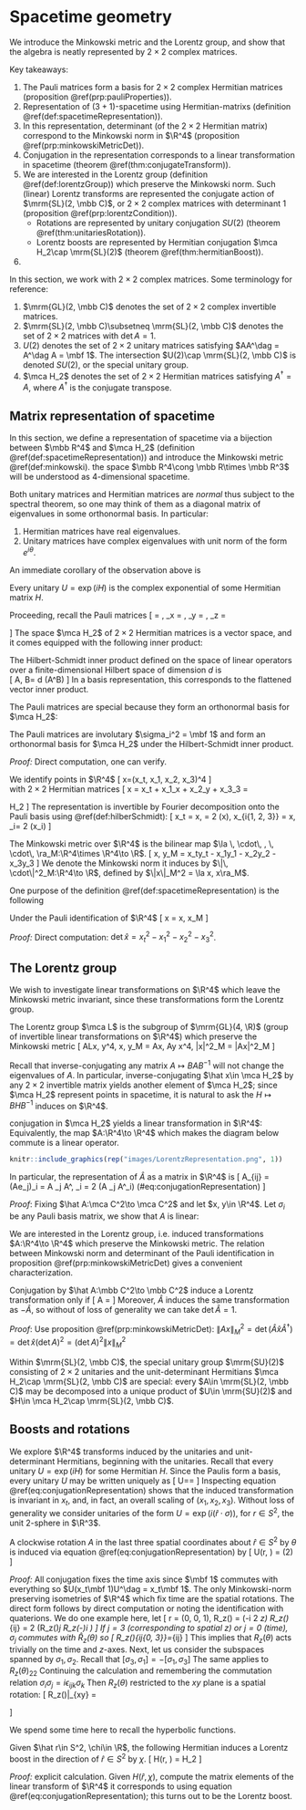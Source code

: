 # Spacetime geometry 

We introduce the Minkowski metric and the Lorentz group, and 
show that the algebra is neatly represented by $2\times 2$ complex matrices. 

Key takeaways: 

1. The Pauli matrices form a basis for 
    $2\times 2$ complex Hermitian matrices (proposition \@ref(prp:pauliProperties)). 
2. Representation of $(3+1)$-spacetime using 
    Hermitian-matrixs (definition \@ref(def:spacetimeRepresentation)). 
3. In this representation, determinant (of the $2\times 2$ Hermitian matrix)
    correspond to the Minkowski norm in $\R^4$ 
    (proposition \@ref(prp:minkowskiMetricDet)). 
4. Conjugation in the representation corresponds to a linear transformation 
    in spacetime (theorem \@ref(thm:conjugateTransform)). 
5. We are interested in the Lorentz group (definition \@ref(def:lorentzGroup))
    which preserve the Minkowski norm. Such (linear) Lorentz transforms 
    are represented the conjugate action of $\mrm{SL}(2, \mbb C)$, or 
    $2\times 2$ complex matrices with determinant 1
    (proposition \@ref(prp:lorentzCondition)). 
    - Rotations are represented by unitary conjugation $SU(2)$ 
        (theorem \@ref(thm:unitariesRotation)). 
    - Lorentz boosts are represented by Hermitian conjugation 
        $\mca H_2\cap \mrm{SL}(2)$ 
        (theorem \@ref(thm:hermitianBoost)). 
7. 

In this section, we work with $2\times 2$ complex matrices. 
Some terminology for reference:

1. $\mrm{GL}(2, \mbb C)$ denotes the set of $2\times 2$ complex invertible 
    matrices. 
2. $\mrm{SL}(2, \mbb C)\subsetneq \mrm{SL}(2, \mbb C)$ denotes the set 
    of $2\times 2$ matrices with $\det A=1$. 
3. $U(2)$ denotes the set of $2\times 2$ unitary matrices 
    satisfying $AA^\dag = A^\dag A = \mbf 1$. 
    The intersection $U(2)\cap \mrm{SL}(2, \mbb C)$ is denoted $SU(2)$, 
    or the special unitary group. 
3. $\mca H_2$ denotes the set of $2\times 2$ Hermitian matrices 
    satisfying $A^\dag = A$, where $A^\dag$ is the conjugate transpose. 

## Matrix representation of spacetime {-}

In this section, we define a representation of spacetime 
via a bijection between $\mbb R^4$ and $\mca H_2$ 
(definition \@ref(def:spacetimeRepresentation)) and 
introduce the Minkowski metric \@ref(def:minkowski). 
the space $\mbb R^4\cong \mbb R\times \mbb R^3$ will be 
understood as $4$-dimensional spacetime. 

Both unitary matrices and Hermitian matrices are _normal_ thus subject to 
the spectral theorem, so one may think of them as a diagonal matrix of eigenvalues 
in some orthonormal basis. In particular: 

1. Hermitian matrices have real eigenvalues. 
2. Unitary matrices have complex eigenvalues with unit norm of the form $e^{i\theta}$. 

An immediate corollary of the observation above is 

:::{.proposition}
Every unitary $U=\exp(iH)$ is the complex exponential of 
some Hermitian matrix $H$. 
:::

Proceeding, recall the Pauli matrices 
\[ 
    \mbf 1 = \begin{bmatrix} 1 \\ & 1\end{bmatrix}, \quad 
    \sigma_x = \begin{bmatrix} & 1 \\ 1 \end{bmatrix}, \quad 
    \sigma_y = \begin{bmatrix} & -i \\ i \end{bmatrix}, \quad 
    \sigma_z = \begin{bmatrix} 1 \\ & -1\end{bmatrix}
\] 
The space $\mca H_2$ of $2\times 2$ Hermitian matrices is a vector space, 
and it comes equipped with the following inner product: 

:::{.definition #hilberSchmidt name="Hilbert-Schmidt inner product"} 
The Hilbert-Schmidt inner product defined on the space of linear operators 
    over a finite-dimensional Hilbert space of dimension $d$ is  
    \[ 
        \la A, B\ra = \df 1 d \mrm{Tr}(A^\dag B)
    \] 
    In a basis representation, this corresponds to the flattened vector inner product. 
:::

The Pauli matrices are special because they form an orthonormal basis for $\mca H_2$: 

:::{.proposition #pauliProperties}
The Pauli matrices are involutary $\sigma_i^2 = \mbf 1$ and 
    form an orthonormal basis for $\mca H_2$ under the Hilbert-Schmidt 
    inner product. 
:::
_Proof:_ Direct computation, one can verify. 

:::{.definition #spacetimeRepresentation name="representation of spacetime"}
We identify points in $\R^4$ 
    \[ 
        x=(x_t, x_1, x_2, x_3)\in \R^4
    \]  
    with $2\times 2$ Hermitian matrices 
    \[ 
        \hat x 
        = x_t\mbf 1 + x_1\sigma_x + x_2\sigma_y + x_3\sigma_3 = 
        \begin{bmatrix} x_t + x_3 & x_1 - i x_2  \\ x_1 + ix_2 & x_t - x_3
        \end{bmatrix}\in \mca H_2
    \] 
    The representation is invertible by Fourier 
    decomposition onto the Pauli basis using \@ref(def:hilberSchmidt): 
    \[ 
        x_t = \la \hat x, \mbf 1\ra = \df 1 2 \mrm{tr}(\hat x\mbf 1), \quad 
        x_{i\in \{1, 2, 3\}} = \la \hat x, \sigma_i\ra = \df 1 2 \mrm{tr}(\hat x\sigma_i) 
    \] 
:::

:::{.definition #minkowski name="Minkowski metric"}
The Minkowski metric over $\R^4$ is the bilinear map 
    $\la \, \cdot\, , \, \cdot\, \ra_M:\R^4\times \R^4\to \R$. 
    \[ 
        \la x, y\ra_M = x_ty_t - x_1y_1 - x_2y_2 - x_3y_3
    \] 
    We denote the Minkowski norm it induces by $\|\, \cdot\|^2_M:\R^4\to \R$, 
    defined by $\|x\|_M^2 = \la x, x\ra_M$. 
:::

One purpose of the 
definition \@ref(def:spacetimeRepresentation) is the following 

:::{.proposition #minkowskiMetricDet}
Under the Pauli identification of $\R^4$
    \[ 
        \det \hat x = \la x, x\ra_M 
    \] 
:::
_Proof:_ Direct computation: $\det \hat x = x_t^2 - x_1^2 - x_2^2 - x_3^2$. 

## The Lorentz group {-}

We wish to investigate linear transformations on $\R^4$ which leave the Minkowski 
metric invariant, since these transformations form the Lorentz group. 

:::{.definition #lorentzGroup name="Lorentz group"}
The Lorentz group $\mca L$ is the subgroup of $\mrm{GL}(4, \R)$ (group of 
    invertible linear transformations on $\R^4$) which preserve the Minkowski metric 
    \[ 
        A\in \mca L\iff \forall x, y\in \R^4, \la x, y\ra_M = \la Ax, Ay\ra
        \iff \forall x\in \R^4, \|x\|^2_M = \|Ax\|^2_M
    \] 
:::

Recall that inverse-conjugating any matrix $A\mapsto BAB^{-1}$ 
will not change the eigenvalues of $A$. In particular, inverse-conjugating 
$\hat x\in \mca H_2$ by any $2\times 2$ invertible matrix yields 
another element of $\mca H_2$; since $\mca H_2$ represent 
points in spacetime, it is natural to ask the 
$H\mapsto BHB^{-1}$ induces on $\R^4$.

:::{.theorem #conjugateTransform name="conjugation-induced linear transform"}
conjugation in $\mca H_2$ yields a linear transformation in $\R^4$: 
    Equivalently, 
    the map $A:\R^4\to \R^4$ which makes the diagram 
    below commute is a linear operator. 

```r
knitr::include_graphics(rep("images/LorentzRepresentation.png", 1))
```
In particular, the representation of $\hat A$ as a matrix in $\R^4$ is
    \[ 
        A_{ij} = (Ae_j)_i = \la \hat A \sigma_j \hat A^\dag, \sigma_i \ra 
        = \df 1 2 \mrm{tr}\left(\hat A \sigma_j \hat A^\dag\sigma_i\right) 
        (\#eq:conjugationRepresentation)
    \] 
:::
_Proof_: Fixing $\hat A:\mca C^2\to \mca C^2$ and let $x, y\in \R^4$.
    Let $\sigma_i$ be any Pauli basis matrix, we show that $A$ is linear: 
\begin{align}
    \left[A(x+\alpha y)\right]_i &= 
    \la \hat A(\hat x + \alpha \hat y)\hat A^\dag, \sigma_i\ra 
    = \df 1 2 \mrm{tr}\left(\hat A (\hat x + \alpha \hat y)\hat A^\dag \sigma_i \right) \\ 
    &= \df 1 2 \mrm{tr}\left(\hat A \hat x \hat A^\dag \sigma_i \right)  + 
        \df 1 2 \alpha \mrm{tr}\left(\hat A \hat x \hat A^\dag \sigma_i \right) 
    = (Ax)_i + \alpha(Ay)_i 
\end{align}

We are interested in the Lorentz group, i.e. induced transformations $A:\R^4\to \R^4$ which 
preserve the Minkowski metric. 
The relation between Minkowski norm and determinant of the Pauli identification in
proposition \@ref(prp:minkowskiMetricDet) gives a convenient characterization. 

:::{.proposition #lorentzCondition}
Conjugation by $\hat A:\mbb C^2\to \mbb C^2$ induce a Lorentz transformation only if 
    \[ 
        \det \hat A = \pm 1
    \] 
    Moreover, $\hat A$ induces the same transformation as $-\hat A$, 
        so without of loss of generality we can take $\det \hat A = 1$. 
:::
_Proof_: Use proposition \@ref(prp:minkowskiMetricDet): 
$\|Ax\|^2_M = \det(\hat A\hat x\hat A^\dag) 
    = \det \hat x (\det A)^2 = (\det A)^2 \|x\|^2_M$

Within $\mrm{SL}(2, \mbb C)$, the special unitary group $\mrm{SU}(2)$ consisting of $2\times 2$ 
unitaries and the unit-determinant Hermitians $\mca H_2\cap \mrm{SL}(2, \mbb C)$ are special: 
every $A\in \mrm{SL}(2, \mbb C)$ may be decomposed into a unique product of 
$U\in \mrm{SU}(2)$ and $H\in \mca H_2\cap \mrm{SL}(2, \mbb C)$. 

## Boosts and rotations {-}

We explore $\R^4$ transforms induced by the unitaries and unit-determinant Hermitians, 
beginning with the unitaries. Recall that every unitary $U=\exp(iH)$ for some Hermitian $H$. 
Since the Paulis form a basis, every unitary $U$ may be written uniquely as 
\[ 
    U=\exp\left[i(x_t \mbf 1 + x_1\sigma_x + x_2\sigma_y + x_3\sigma_z)\right] = 
    \exp\left[ix_t + i(x_1\sigma_x + x_2\sigma_y + x_3\sigma_z)\right]
\] 
Inspecting equation \@ref(eq:conjugationRepresentation) shows that the induced transformation is 
invariant in $x_t$, and, in fact, an overall scaling of $(x_1, x_2, x_3)$. Without loss of 
generality we consider unitaries of the form $U=\exp(i(\hat r\cdot \sigma))$, for $r\in S^2$,
the unit $2$-sphere in $\R^3$. 

:::{.theorem #unitariesRotation name="unitaries induce spatial rotations"}
 A clockwise rotation $A$ in the last three spatial coordinates about $\hat r\in S^2$ by $\theta$ 
    is induced via equation \@ref(eq:conjugationRepresentation) by 
    \[ 
        U(\hat r, \theta) = 
        \exp\left[-\df i 2 \theta (\hat r\cdot \vec \sigma)\right] \in \mrm{SU}(2)
    \] 

_Proof:_ All conjugation fixes the time axis since $\mbf 1$ commutes 
    with everything so $U(x_t\mbf 1)U^\dag = x_t\mbf 1$. 
    The only Minkowski-norm preserving isometries of $\R^4$ which fix time
    are the spatial rotations. The direct form follows by direct computation or 
    noting the identification with quaterions. We do one example here, let 
    \[ 
        \hat r = (0, 0, 1), \quad \hat R_z(\theta) = \exp\left(-\df i 2 \theta\sigma_z\right)
        \implies R_z(\theta)_{ij} = \df 1 2 \mrm{tr}\left(\hat R_z(\theta)\sigma_j 
        \hat R_z(-\theta)\sigma_i \right)
    \] 
    If $j=3$ (corresponding to spatial $z$) or $j=0$ (time), 
    $\sigma_j$ commutes with $\hat R_z(\theta)$ so 
    \[ 
        R_z(\theta)_{ij\notin\{0, 3\}}=\delta_{ij}
    \] 
    This implies that $R_z(\theta)$ acts trivially on the time and $z$-axes. 
    Next, let us consider the subspaces spanned by $\sigma_1, \sigma_2$. Recall that 
    $[\sigma_3, \sigma_1] = -[\sigma_1, \sigma_3]$ 
    \begin{align}
        R_z(\theta)_{11} 
        &= \df 1 2 \mrm{tr}\left(e^{-i\theta \sigma_3/2}\sigma_1 e^{i\theta \sigma_3/2}\sigma_1 \right) \\ 
        &= \df 1 2 \mrm{tr}\left(e^{-i\theta \sigma_3}\sigma_1\sigma_1 \right) 
        = \df 1 2 \mrm{tr}\left(e^{-i\theta \sigma_3}\right) \\ 
        &= \df {e^{i\theta} + e^{-i\theta}} 2 = \cos\theta 
    \end{align}
    The same applies to $R_z(\theta)_{22}$
    Continuing the calculation and remembering the commutation relation 
    $\sigma_i\sigma_j = i\epsilon_{ijk}\sigma_k$ 
    \begin{align}
        R_z(\theta)_{12} 
        &= \df 1 2 \mrm{tr}\left(e^{-i\theta \sigma_3/2}\sigma_1 e^{i\theta \sigma_3/2}\sigma_2 \right) \\ 
        &= \df 1 2 \mrm{tr}\left(e^{-i\theta \sigma_3}\sigma_1\sigma_2 \right) 
        = \df 1 2 \mrm{tr}\left(e^{-i\theta \sigma_3}i\sigma_3\right) \\ 
        &= \df {ie^{i\theta} - ie^{-i\theta}} 2 = \df{e^{-i\theta}-e^{i\theta}}{2i} = -\sin\theta
    \end{align}
    Then $R_z(\theta)$ restricted to the $xy$ plane is a spatial rotation: 
    \[ 
        R_z(\theta)\big|_{xy} = 
        \begin{bmatrix}
            \cos\theta & -\sin\theta \\ 
            \sin\theta & \cos\theta 
        \end{bmatrix}
    \] 
:::

We spend some time here to recall the hyperbolic functions. 
\begin{align}
    \cosh x &= \sinh'x = \df {e^x + e^{-x}} 2 \\ 
    \sinh x &= \cosh'x = \df {e^x - e^{-x}} 2 \\ 
    \sinh(x+y) &= \sinh x \cosh y + \cosh x \sinh y \\ 
    \cosh(x+y) &= \cosh x \cosh y + \sinh x \sinh y \\ 
    1 &= \cosh^2 x - \sinh^2 x 
\end{align}

:::{.theorem #hermitianBoost name="special Hermitians induce Lorentz boosts"}
Given $\hat r\in S^2, \chi\in \R$, the following Hermitian induces a Lorentz boost 
    in the direction of $\hat r\in S^2$ by $\chi$. 
    \[ 
        H(\hat r, \chi) = \exp \left[-\df 1 2 \chi (\hat r\cdot \sigma)\right]\in \mca H_2 
    \] 
:::
_Proof:_ explicit calculation. 
Given $H(\hat r, \chi)$, compute the matrix elements of the linear transform of 
$\R^4$ it corresponds to using 
equation \@ref(eq:conjugationRepresentation); this turns out to be the 
Lorentz boost. 